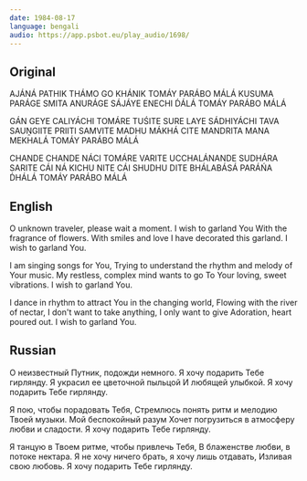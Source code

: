 ```yaml
---
date: 1984-08-17
language: bengali
audio: https://app.psbot.eu/play_audio/1698/
---
```


## Original

AJÁNÁ PATHIK THÁMO GO KHÁNIK
TOMÁY PARÁBO MÁLÁ
KUSUMA PARÁGE SMITA ANURÁGE
SÁJÁYE ENECHI D́ÁLÁ
TOMÁY PARÁBO MÁLÁ

GÁN GEYE CALIYÁCHI TOMÁRE TUŚITE
SURE LAYE SÁDHIYÁCHI TAVA SAUṊGIITE
PRIITI SAMVITE MADHU MÁKHÁ CITE
MANDRITA MANA MEKHALÁ
TOMÁY PARÁBO MÁLÁ

CHANDE CHANDE NÁCI TOMÁRE VARITE
UCCHALÁNANDE SUDHÁRA SARITE
CÁI NÁ KICHU NITE CÁI SHUDHU DITE
BHÁLABÁSÁ PARÁŃA D́HÁLÁ
TOMÁY PARÁBO MÁLÁ

## English

O unknown traveler, please wait a moment.
I wish to garland You
With the fragrance of flowers.
With smiles and love I have decorated this garland.
I wish to garland You.

I am singing songs for You,
Trying to understand the rhythm
and melody of Your music.
My restless, complex mind wants to go
To Your loving, sweet vibrations.
I wish to garland You.

I dance in rhythm to attract
You in the changing world,
Flowing with the river of nectar,
I don't want to take anything, I only want to give
Adoration, heart poured out.
I wish to garland You.

## Russian

О неизвестный Путник, подожди немного.
Я хочу подарить Тебе гирлянду.
Я украсил ее цветочной пыльцой
И любящей улыбкой.
Я хочу подарить Тебе гирлянду.

Я пою, чтобы порадовать Тебя,
Стремлюсь понять ритм
и мелодию Твоей музыки.
Мой беспокойный разум
Хочет погрузиться
в атмосферу любви и сладости.
Я хочу подарить Тебе гирлянду.

Я танцую в Твоем ритме,
чтобы привлечь Тебя,
В блаженстве любви, в потоке нектара.
Я не хочу ничего брать,
я хочу лишь отдавать,
Изливая свою любовь.
Я хочу подарить Тебе гирлянду.
